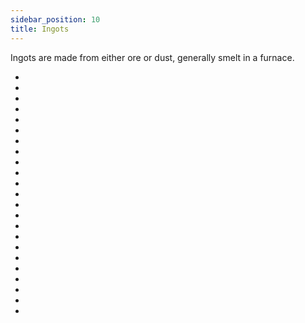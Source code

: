 ```yaml
---
sidebar_position: 10
title: Ingots
---
```


<ItemImage file="aluminium_ingot" alt="Ingots" size="200" />

Ingots are made from either ore or dust, generally smelt in a furnace.

- <McItem slug="advanced_alloy_ingot" pack="techreborn"/> 
- <McItem slug="aluminium_ingot" pack="techreborn"/> 
- <McItem slug="brass_ingot" pack="techreborn"/> 
- <McItem slug="bronze_ingot" pack="techreborn"/> 
- <McItem slug="chrome_ingot" pack="techreborn"/> 
- <McItem slug="electrum_ingot" pack="techreborn"/> 
- <McItem slug="invar_ingot" pack="techreborn"/> 
- <McItem slug="iridium_ingot" pack="techreborn"/> 
- <McItem slug="lead_ingot" pack="techreborn"/> 
- <McItem slug="nickel_ingot" pack="techreborn"/> 
- <McItem slug="platinum_ingot" pack="techreborn"/> 
- <McItem slug="silver_ingot" pack="techreborn"/> 
- <McItem slug="steel_ingot" pack="techreborn"/> 
- <McItem slug="tin_ingot" pack="techreborn"/> 
- <McItem slug="titanium_ingot" pack="techreborn"/> 
- <McItem slug="tungsten_ingot" pack="techreborn"/> 
- <McItem slug="hot_tungstensteel_ingot" pack="techreborn"/> 
- <McItem slug="tungstensteel_ingot" pack="techreborn"/> 
- <McItem slug="zinc_ingot" pack="techreborn"/> 
- <McItem slug="refined_iron_ingot" pack="techreborn"/> 
- <McItem slug="advanced_alloy_ingot" pack="techreborn"/> 
- <McItem slug="iridium_alloy_ingot" pack="techreborn"/> 
- <McItem slug="mixed_metal_ingot" pack="techreborn"/> 



